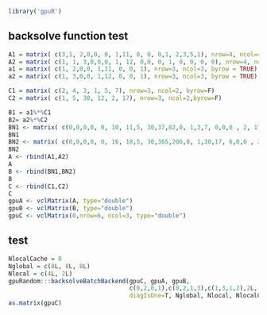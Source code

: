 <!--
%\VignetteEngine{knitr::knitr}
%\VignetteIndexEntry{backsolveBatch}
-->


```r
library('gpuR')
```


## backsolve function test
```r
A1 = matrix( c(3,1, 2,0,0, 0, 1,11, 0, 0, 0,1, 2,3,5,1), nrow=4, ncol=4, byrow = TRUE) 
A2 = matrix( c(1, 1, 3,0,0,0, 1, 12, 0,0, 0, 1, 0, 0, 0, 0), nrow=4, ncol=4, byrow = TRUE) 
a1 = matrix( c(1, 2,0,0, 1,11, 0, 0, 1), nrow=3, ncol=3, byrow = TRUE) 
a2 = matrix( c(1, 3,0,0, 1,12, 0, 0, 1), nrow=3, ncol=3, byrow = TRUE) 

C1 = matrix( c(2, 4, 3, 1, 5, 7), nrow=3, ncol=2, byrow=F) 
C2 = matrix( c(1, 5, 30, 12, 2, 17), nrow=3, ncol=2,byrow=F)  

B1 = a1%*%C1
B2= a2%*%C2
BN1 <- matrix( c(0,0,0,0, 0, 10, 11,5, 30,37,82,0, 1,3,7, 0,0,0 , 2, 17), nrow=5, ncol=4, byrow=T)  
BN1
BN2 <- matrix( c(0,0,0,0, 0, 16, 18,5, 30,365,206,0, 1,30,17, 6,0,0 , 2, 17), nrow=5, ncol=4, byrow=T)  
BN2
A <- rbind(A1,A2)
A
B <- rbind(BN1,BN2)
B
C <- rbind(C1,C2)
C
gpuA <- vclMatrix(A, type="double")
gpuB <- vclMatrix(B, type="double")
gpuC <- vclMatrix(0,nrow=6, ncol=3, type="double")
```

## test

```r
NlocalCache = 0
Nglobal = c(8L, 8L, 8L)
Nlocal = c(4L, 2L)
gpuRandom:::backsolveBatchBackend(gpuC, gpuA, gpuB, 
                                  c(0,2,0,1),c(0,2,1,3),c(1,3,1,2),2L,
                                  diagIsOne=T, Nglobal, Nlocal, NlocalCache)
as.matrix(gpuC)

```

